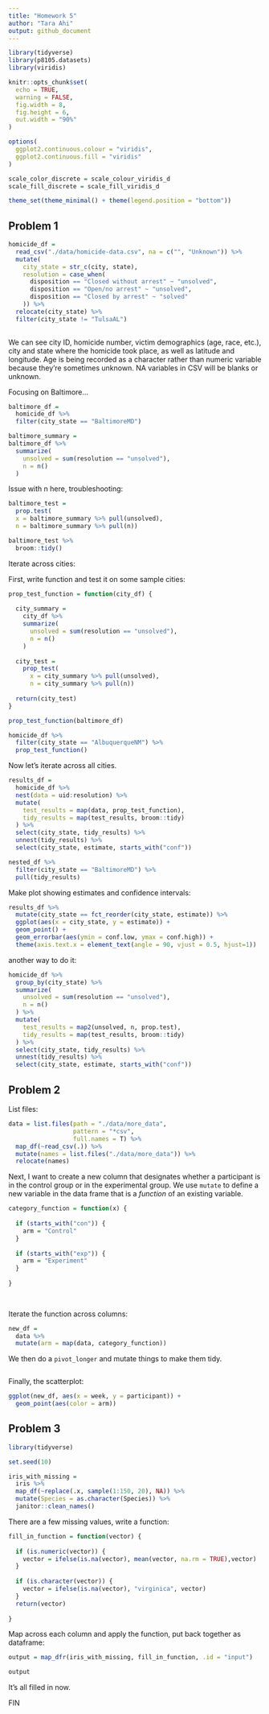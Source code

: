 ```yaml
---
title: "Homework 5"
author: "Tara Ahi"
output: github_document
---
```


```r
library(tidyverse)
library(p8105.datasets)
library(viridis)

knitr::opts_chunk$set(
  echo = TRUE,
  warning = FALSE,
  fig.width = 8,
  fig.height = 6,
  out.width = "90%"
)

options(
  ggplot2.continuous.colour = "viridis",
  ggplot2.continuous.fill = "viridis"
)

scale_color_discrete = scale_colour_viridis_d
scale_fill_discrete = scale_fill_viridis_d

theme_set(theme_minimal() + theme(legend.position = "bottom"))

```


## Problem 1

```r
homicide_df = 
  read_csv("./data/homicide-data.csv", na = c("", "Unknown")) %>% 
  mutate(
    city_state = str_c(city, state),
    resolution = case_when(
      disposition == "Closed without arrest" ~ "unsolved",
      disposition == "Open/no arrest" ~ "unsolved",
      disposition == "Closed by arrest" ~ "solved"
    )) %>% 
  relocate(city_state) %>% 
  filter(city_state != "TulsaAL")
  
```

We can see city ID, homicide number, victim demographics (age, race, etc.), city and state where the homicide took place, as well as latitude and longitude. 
Age is being recorded as a character rather than numeric variable because they're sometimes unknown. 
NA variables in CSV will be blanks or unknown.


Focusing on Baltimore...

```r
baltimore_df = 
  homicide_df %>% 
  filter(city_state == "BaltimoreMD")

baltimore_summary = 
baltimore_df %>% 
  summarize(
    unsolved = sum(resolution == "unsolved"),
    n = n()
  )

```

Issue with n here, troubleshooting:

```r
baltimore_test = 
  prop.test(
  x = baltimore_summary %>% pull(unsolved),
  n = baltimore_summary %>% pull(n))

baltimore_test %>% 
  broom::tidy()
```


Iterate across cities:

First, write function and test it on some sample cities:

```r
prop_test_function = function(city_df) {
  
  city_summary = 
    city_df %>% 
    summarize(
      unsolved = sum(resolution == "unsolved"),
      n = n()
    )
  
  city_test = 
    prop_test(
      x = city_summary %>% pull(unsolved),
      n = city_summary %>% pull(n))
  
  return(city_test)
}

```

```r
prop_test_function(baltimore_df)
```

```r
homicide_df %>% 
  filter(city_state == "AlbuquerqueNM") %>% 
  prop_test_function()
```

Now let's iterate across all cities.

```r
results_df = 
  homicide_df %>% 
  nest(data = uid:resolution) %>% 
  mutate(
    test_results = map(data, prop_test_function),
    tidy_results = map(test_results, broom::tidy)
  ) %>% 
  select(city_state, tidy_results) %>% 
  unnest(tidy_results) %>% 
  select(city_state, estimate, starts_with("conf"))

nested_df %>% 
  filter(city_state == "BaltimoreMD") %>% 
  pull(tidy_results)


```


Make plot showing estimates and confidence intervals:

```r
results_df %>% 
  mutate(city_state == fct_reorder(city_state, estimate)) %>% 
  ggplot(aes(x = city_state, y = estimate)) +
  geom_point() +
  geom_errorbar(aes(ymin = conf.low, ymax = conf.high)) +
  theme(axis.text.x = element_text(angle = 90, vjust = 0.5, hjust=1))
```

another way to do it:
```r
homicide_df %>% 
  group_by(city_state) %>% 
  summarize(
    unsolved = sum(resolution == "unsolved"),
    n = n()
  ) %>% 
  mutate(
    test_results = map2(unsolved, n, prop.test),
    tidy_results = map(test_results, broom::tidy)
  ) %>% 
  select(city_state, tidy_results) %>% 
  unnest(tidy_results) %>% 
  select(city_state, estimate, starts_with("conf"))
```



## Problem 2

List files:

```r
data = list.files(path = "./data/more_data", 
                  pattern = "*csv",
                  full.names = T) %>% 
  map_df(~read_csv(.)) %>% 
  mutate(names = list.files("./data/more_data")) %>% 
  relocate(names)

```

Next, I want to create a new column that designates whether a participant is in the control group or in the experimental group. We use `mutate` to define a new variable in the data frame that is a _function_ of an existing variable.

```r
category_function = function(x) {
  
  if (starts_with("con")) {
    arm = "Control"  
  }
  
  if (starts_with("exp")) {
    arm = "Experiment"
  }
  
}
  
  
```

Iterate the function across columns:

```r
new_df = 
  data %>% 
  mutate(arm = map(data, category_function))
```

We then do a `pivot_longer` and mutate things to make them tidy.

```r

```

Finally, the scatterplot:

```r
ggplot(new_df, aes(x = week, y = participant)) +
  geom_point(aes(color = arm))
```



## Problem 3

```r
library(tidyverse)

set.seed(10)

iris_with_missing = 
  iris %>% 
  map_df(~replace(.x, sample(1:150, 20), NA)) %>%
  mutate(Species = as.character(Species)) %>% 
  janitor::clean_names()

```

There are a few missing values, write a function:

```r
fill_in_function = function(vector) {
  
  if (is.numeric(vector)) {
    vector = ifelse(is.na(vector), mean(vector, na.rm = TRUE),vector)  
  }
  
  if (is.character(vector)) {
    vector = ifelse(is.na(vector), "virginica", vector)
  }
  return(vector)
  
}
```

Map across each column and apply the function, put back together as dataframe: 

```r
output = map_dfr(iris_with_missing, fill_in_function, .id = "input")

output
```
         
It's all filled in now.


FIN
         
         
         
         
         
         
